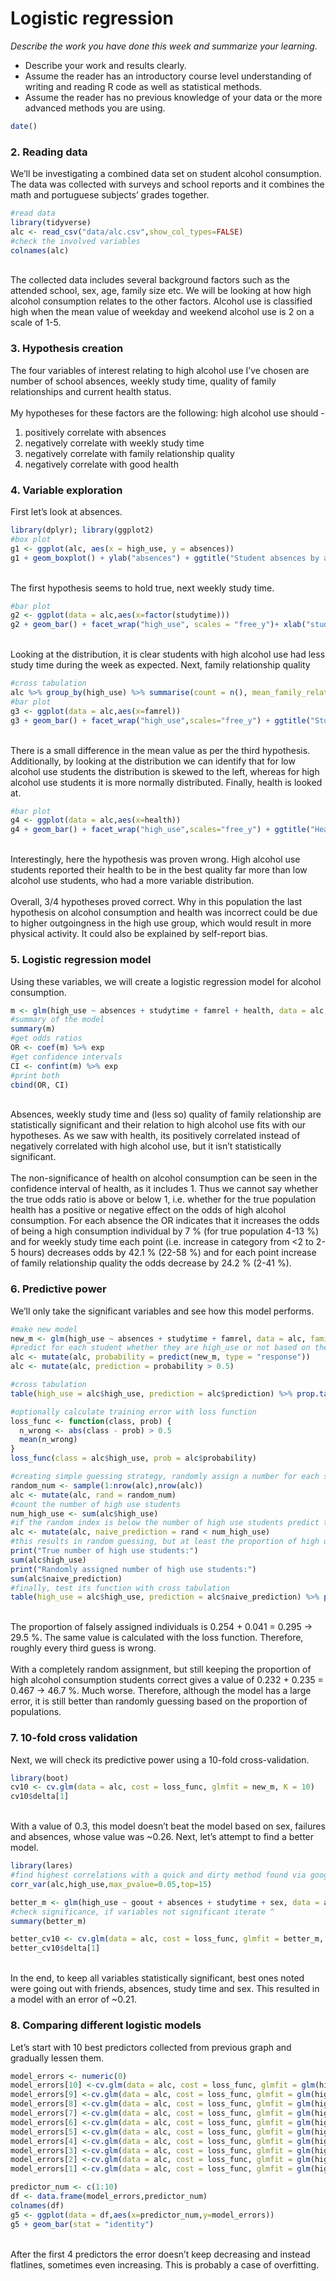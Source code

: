 # Logistic regression

*Describe the work you have done this week and summarize your learning.*

- Describe your work and results clearly. 
- Assume the reader has an introductory course level understanding of writing and reading R code as well as statistical methods.
- Assume the reader has no previous knowledge of your data or the more advanced methods you are using.

```r
date()
```

### 2. Reading data
We'll be investigating a combined data set on student alcohol consumption. The data was collected with surveys and school reports and it combines the math and portuguese subjects' grades together. 
```r
#read data
library(tidyverse)
alc <- read_csv("data/alc.csv",show_col_types=FALSE)
#check the involved variables
colnames(alc)
```
\
The collected data includes several background factors such as the attended school, sex, age, family size etc. We will be looking at how high alcohol consumption relates to the other factors. Alcohol use is classified high when the mean value of weekday and weekend alcohol use is 2 on a scale of 1-5.\

### 3. Hypothesis creation
The four variables of interest relating to high alcohol use I've chosen are number of school absences, weekly study time, quality of family relationships and current health status.\
\
My hypotheses for these factors are the following: high alcohol use should -  

 1. positively correlate with absences
 2. negatively correlate with weekly study time
 3. negatively correlate with family relationship quality
 4. negatively correlate with good health
\

### 4. Variable exploration
First let's look at absences.
```r
library(dplyr); library(ggplot2)
#box plot
g1 <- ggplot(alc, aes(x = high_use, y = absences))
g1 + geom_boxplot() + ylab("absences") + ggtitle("Student absences by alcohol consumption and sex")
```
\
The first hypothesis seems to hold true, next weekly study time.
```r
#bar plot
g2 <- ggplot(data = alc,aes(x=factor(studytime)))
g2 + geom_bar() + facet_wrap("high_use", scales = "free_y")+ xlab("studytime (h)")+scale_x_discrete(labels=c("1" = "<2", "2" = "2-5","3" = "5-10","4" = ">10"))  + ggtitle("Student weekly study time by alcohol consumption")
```
\
Looking at the distribution, it is clear students with high alcohol use had less study time during the week as expected. Next, family relationship quality
```r
#cross tabulation
alc %>% group_by(high_use) %>% summarise(count = n(), mean_family_relationship_quality=mean(famrel))
#bar plot
g3 <- ggplot(data = alc,aes(x=famrel))
g3 + geom_bar() + facet_wrap("high_use",scales="free_y") + ggtitle("Student family relationship quality by alcohol consumption")
```
\
There is a small difference in the mean value as per the third hypothesis. Additionally, by looking at the distribution we can identify that for low alcohol use students the distribution is skewed to the left, whereas for high alcohol use students it is more normally distributed. Finally, health is looked at.
```r
#bar plot
g4 <- ggplot(data = alc,aes(x=health))
g4 + geom_bar() + facet_wrap("high_use",scales="free_y") + ggtitle("Health by alcohol consumption")
```
\
Interestingly, here the hypothesis was proven wrong. High alcohol use students reported their health to be in the best quality far more than low alcohol use students, who had a more variable distribution. \
\
Overall, 3/4 hypotheses proved correct. Why in this population the last hypothesis on alcohol consumption and health was incorrect could be due to higher outgoingness in the high use group, which would result in more physical activity. It could also be explained by self-report bias.
\

### 5. Logistic regression model
Using these variables, we will create a logistic regression model for alcohol consumption.
```r
m <- glm(high_use ~ absences + studytime + famrel + health, data = alc, family = "binomial")
#summary of the model
summary(m)
#get odds ratios
OR <- coef(m) %>% exp
#get confidence intervals
CI <- confint(m) %>% exp
#print both
cbind(OR, CI)
```
\
Absences, weekly study time and (less so) quality of family relationship are statistically significant and their relation to high alcohol use fits with our hypotheses. As we saw with health, its positively correlated instead of negatively correlated with high alcohol use, but it isn't statistically significant.\
\
The non-significance of health on alcohol consumption can be seen in the confidence interval of health, as it includes 1. Thus we cannot say whether the true odds ratio is above or below 1, i.e. whether for the true population health has a positive or negative effect on the odds of high alcohol consumption. For each absence the OR indicates that it increases the odds of being a high consumption individual by 7 % (for true population 4-13 %) and for weekly study time each point (i.e. increase in category from <2 to 2-5 hours) decreases odds by 42.1 % (22-58 %) and for each point increase of family relationship quality the odds decrease by 24.2 % (2-41 %).\

### 6. Predictive power
We'll only take the significant variables and see how this model performs.
```r
#make new model
new_m <- glm(high_use ~ absences + studytime + famrel, data = alc, family = "binomial")
#predict for each student whether they are high_use or not based on the variables
alc <- mutate(alc, probability = predict(new_m, type = "response"))
alc <- mutate(alc, prediction = probability > 0.5)

#cross tabulation
table(high_use = alc$high_use, prediction = alc$prediction) %>% prop.table()

#optionally calculate training error with loss function
loss_func <- function(class, prob) {
  n_wrong <- abs(class - prob) > 0.5
  mean(n_wrong)
}
loss_func(class = alc$high_use, prob = alc$probability)

#creating simple guessing strategy, randomly assign a number for each student within the range of student number
random_num <- sample(1:nrow(alc),nrow(alc))
alc <- mutate(alc, rand = random_num)
#count the number of high use students
num_high_use <- sum(alc$high_use) 
#if the random index is below the number of high use students predict them as a high use student
alc <- mutate(alc, naive_prediction = rand < num_high_use)
#this results in random guessing, but at least the proportion of high use students should be similar
print("True number of high use students:")
sum(alc$high_use)
print("Randomly assigned number of high use students:")
sum(alc$naive_prediction)
#finally, test its function with cross tabulation
table(high_use = alc$high_use, prediction = alc$naive_prediction) %>% prop.table()
```
\
The proportion of falsely assigned individuals is 0.254 + 0.041 = 0.295 -> 29.5 %. The same value is calculated with the loss function. Therefore, roughly every third guess is wrong. \
\
With a completely random assignment, but still keeping the proportion of high alcohol consumption students correct gives a value of 0.232 + 0.235 = 0.467 -> 46.7 %. Much worse. Therefore, although the model has a large error, it is still better than randomly guessing based on the proportion of populations.\

### 7. 10-fold cross validation
Next, we will check its predictive power using a 10-fold cross-validation.
```r
library(boot)
cv10 <- cv.glm(data = alc, cost = loss_func, glmfit = new_m, K = 10)
cv10$delta[1]
```
\
With a value of 0.3, this model doesn't beat the model based on sex, failures and absences, whose value was ~0.26. Next, let's attempt to find a better model.
```r
library(lares)
#find highest correlations with a quick and dirty method found via google: https://statsandr.com/blog/correlogram-in-r-how-to-highlight-the-most-correlated-variables-in-a-dataset/
corr_var(alc,high_use,max_pvalue=0.05,top=15)

better_m <- glm(high_use ~ goout + absences + studytime + sex, data = alc, family= "binomial")
#check significance, if variables not significant iterate ^
summary(better_m)

better_cv10 <- cv.glm(data = alc, cost = loss_func, glmfit = better_m, K = 10)
better_cv10$delta[1]
```
\
In the end, to keep all variables statistically significant, best ones noted were going out with friends, absences, study time and sex. This resulted in a model with an error of ~0.21.\

### 8. Comparing different logistic models
Let's start with 10 best predictors collected from previous graph and gradually lessen them.
```r
model_errors <- numeric(0)
model_errors[10] <-cv.glm(data = alc, cost = loss_func, glmfit = glm(high_use ~ goout + absences + studytime + sex + failures + freetime + G1 + G2 + traveltime + G3, data = alc, family= "binomial"), K = 10)$delta[1]
model_errors[9] <-cv.glm(data = alc, cost = loss_func, glmfit = glm(high_use ~ goout + absences + studytime + sex + failures + freetime + G1 + G2 + traveltime, data = alc, family= "binomial"), K = 10)$delta[1]
model_errors[8] <-cv.glm(data = alc, cost = loss_func, glmfit = glm(high_use ~ goout + absences + studytime + sex + failures + freetime + G1 + G2, data = alc, family= "binomial"), K = 10)$delta[1]
model_errors[7] <-cv.glm(data = alc, cost = loss_func, glmfit = glm(high_use ~ goout + absences + studytime + sex + failures + freetime + G1, data = alc, family= "binomial"), K = 10)$delta[1]
model_errors[6] <-cv.glm(data = alc, cost = loss_func, glmfit = glm(high_use ~ goout + absences + studytime + sex + failures + freetime, data = alc, family= "binomial"), K = 10)$delta[1]
model_errors[5] <-cv.glm(data = alc, cost = loss_func, glmfit = glm(high_use ~ goout + absences + studytime + sex + failures, data = alc, family= "binomial"), K = 10)$delta[1]
model_errors[4] <-cv.glm(data = alc, cost = loss_func, glmfit = glm(high_use ~ goout + absences + studytime + sex, data = alc, family= "binomial"), K = 10)$delta[1]
model_errors[3] <-cv.glm(data = alc, cost = loss_func, glmfit = glm(high_use ~ goout + absences + studytime, data = alc, family= "binomial"), K = 10)$delta[1]
model_errors[2] <-cv.glm(data = alc, cost = loss_func, glmfit = glm(high_use ~ goout + absences, data = alc, family= "binomial"), K = 10)$delta[1]
model_errors[1] <-cv.glm(data = alc, cost = loss_func, glmfit = glm(high_use ~ goout, data = alc, family= "binomial"), K = 10)$delta[1]

predictor_num <- c(1:10)
df <- data.frame(model_errors,predictor_num)
colnames(df)
g5 <- ggplot(data = df,aes(x=predictor_num,y=model_errors))
g5 + geom_bar(stat = "identity")

```
\
After the first 4 predictors the error doesn't keep decreasing and instead flatlines,  sometimes even increasing. This is probably a case of overfitting.\